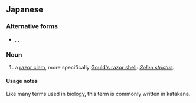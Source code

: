 ==Japanese==
{{ja-kanjitab|馬|蛤|貝}}

===Alternative forms===
* {{ja-l|マテガイ}}, {{ja-l|蟶貝}}, {{ja-l|馬刀貝}}

===Noun===
{{ja-noun|まてがい|マテガイ|hhira=まてがひ}}

# {{alternative form of|lang=ja|sort=まてがい|マテガイ|dot=:}} a [[razor clam]], more specifically [[Gould's razor shell]]: ''[[Solen strictus]]''.

====Usage notes====
Like many terms used in biology, this term is commonly written in katakana.
